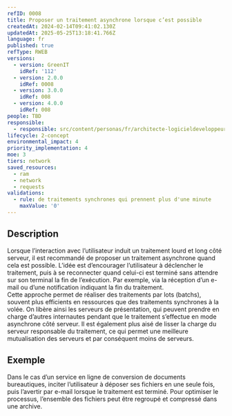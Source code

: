 ```yaml
---
refID: 0008
title: Proposer un traitement asynchrone lorsque c’est possible
createdAt: 2024-02-14T09:41:02.130Z
updatedAt: 2025-05-25T13:18:41.766Z
language: fr
published: true
refType: RWEB
versions:
  - version: GreenIT
    idRef: '112'
  - version: 2.0.0
    idRef: 0008
  - version: 3.0.0
    idRef: 008
  - version: 4.0.0
    idRef: 008
people: TBD
responsible:
  - responsible: src/content/personas/fr/architecte-logicieldeveloppeur.mdx
lifecycle: 2-concept
environmental_impact: 4
priority_implementation: 4
moe: 3
tiers: network
saved_resources:
  - ram
  - network
  - requests
validations:
  - rule: de traitements synchrones qui prennent plus d'une minute
    maxValue: '0'
---
```


## Description

Lorsque l’interaction avec l’utilisateur induit un traitement lourd et long côté serveur, il est recommandé de proposer un traitement asynchrone quand cela est possible. L’idée est d’encourager l’utilisateur à déclencher le traitement, puis à se reconnecter quand celui-ci est terminé sans attendre sur son terminal la fin de l’exécution. Par exemple, via la réception d’un e-mail ou d’une notification indiquant la fin du traitement.\
Cette approche permet de réaliser des traitements par lots (batchs), souvent plus efficients en ressources que des traitements synchrones à la volée. On libère ainsi les serveurs de présentation, qui peuvent prendre en charge d’autres internautes pendant que le traitement s’effectue en mode asynchrone côté serveur.
Il est également plus aisé de lisser la charge du serveur responsable du traitement, ce qui permet une meilleure mutualisation des serveurs et par conséquent moins de serveurs.

## Exemple

Dans le cas d’un service en ligne de conversion de documents bureautiques, inciter l’utilisateur à déposer ses fichiers en une seule fois, puis l’avertir par e-mail lorsque le traitement est terminé. Pour optimiser le processus, l’ensemble des fichiers peut être regroupé et compressé dans une archive.
